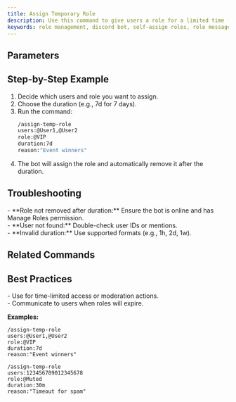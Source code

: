```yaml
---
title: Assign Temporary Role
description: Use this command to give users a role for a limited time (e.g., event winners, timeouts, temporary access).
keywords: role management, discord bot, self-assign roles, role messages, easy setup
---
```



## Parameters
<Cards>
  <Card title="users (required)" description="Comma-separated user IDs or mentions" />
  <Card title="role (required)" description="The role to assign temporarily" />
  <Card title="duration (required)" description="How long the role lasts (e.g., 1h, 2d, 1w, 30m)" />
  <Card title="reason (optional)" description="Reason for assignment" />
</Cards>

## Step-by-Step Example
1. Decide which users and role you want to assign.<br />
2. Choose the duration (e.g., 7d for 7 days).<br />
3. Run the command:
    ```bash
    /assign-temp-role 
    users:@User1,@User2 
    role:@VIP 
    duration:7d 
    reason:"Event winners"
    ```
4. The bot will assign the role and automatically remove it after the duration.

## Troubleshooting
<Callout type="warning">
- **Role not removed after duration:** Ensure the bot is online and has Manage Roles permission.<br />
- **User not found:** Double-check user IDs or mentions.<br />
- **Invalid duration:** Use supported formats (e.g., 1h, 2d, 1w).
</Callout>

## Related Commands
<Cards>
  <Card title="/remove-temp-role" description="Remove a temporary role early" href="./remove-temp-role" />
  <Card title="/list-temp-roles" description="List all active temporary roles" href="./list-temp-roles" />
</Cards>

## Best Practices
<Callout type="success">
- Use for time-limited access or moderation actions.<br />
- Communicate to users when roles will expire.
</Callout>

**Examples:**
```
/assign-temp-role 
users:@User1,@User2 
role:@VIP 
duration:7d 
reason:"Event winners"

/assign-temp-role 
users:123456789012345678 
role:@Muted 
duration:30m 
reason:"Timeout for spam"
```
